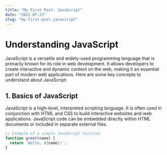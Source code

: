 ---
title: "My First Post: JavaScript"
date: "2021-07-23"
slug: "my-first-post-javascript"
---

# Understanding JavaScript

JavaScript is a versatile and widely-used programming language that is primarily known for its role in web development. It allows developers to create interactive and dynamic content on the web, making it an essential part of modern web applications. Here are some key concepts to understand about JavaScript:

## 1. Basics of JavaScript

JavaScript is a high-level, interpreted scripting language. It is often used in conjunction with HTML and CSS to build interactive websites and web applications. JavaScript code can be embedded directly within HTML documents or included in separate external files.

```javascript
// Example of a simple JavaScript function
function greet(name) {
  return `Hello, ${name}!`;
}
